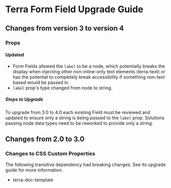 
<Badge />

# Terra Form Field Upgrade Guide

## Changes from version 3 to version 4

### Props

#### Updated
* Form Fields allowed the `label` to be a node, which potentially breaks the display when injecting other non-inline-only text elements (terra-text) or has the potential to completely break accessibility if something non-text based would be passed in.
* `label` prop's type changed from node to string.
 
##### Steps to Upgrade
To upgrade from 3.0 to 4.0 each existing Field must be reviewed and updated to ensure only a string is being passed to the `label` prop. Solutions passing node data types need to be reworked to provide only a string.

## Changes from 2.0 to 3.0

### Changes to CSS Custom Properties

The following transitive dependency had breaking changes. See its upgrade guide for more information.
* terra-doc-template
